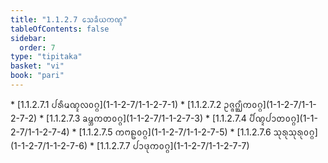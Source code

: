 ```yaml
---
title: "1.1.2.7 ᩈᩮᨡᩥᨿᨠᨱ᩠ᨯ"
tableOfContents: false
sidebar:
  order: 7
type: "tipitaka"
basket: "vi"
book: "pari"
---
```



<DynamicBreadcrumb />



<TableOfContents book="pari" section="1.1.2.7">
* [1.1.2.7.1 ᨸᩁᩥᨾᨱ᩠ᨯᩃᩅᨣ᩠ᨣ](1-1-2-7/1-1-2-7-1)
* [1.1.2.7.2 ᩏᨩ᩠ᨩᨣ᩠ᨥᩥᨠᩅᨣ᩠ᨣ](1-1-2-7/1-1-2-7-2)
* [1.1.2.7.3 ᨡᨾ᩠ᨽᨠᨲᩅᨣ᩠ᨣ](1-1-2-7/1-1-2-7-3)
* [1.1.2.7.4 ᨸᩥᨱ᩠ᨯᨸᩣᨲᩅᨣ᩠ᨣ](1-1-2-7/1-1-2-7-4)
* [1.1.2.7.5 ᨠᨻᩊᩅᨣ᩠ᨣ](1-1-2-7/1-1-2-7-5)
* [1.1.2.7.6 ᩈᩩᩁᩩᩈᩩᩁᩩᩅᨣ᩠ᨣ](1-1-2-7/1-1-2-7-6)
* [1.1.2.7.7 ᨸᩣᨴᩩᨠᩅᨣ᩠ᨣ](1-1-2-7/1-1-2-7-7)
</TableOfContents>